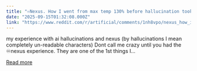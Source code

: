 ```yaml
---
title: "♾️Nexus. How I went from max temp 130% before hallucination took over, to 200% with a system prompt"
date: "2025-09-15T01:32:08.000Z"
link: "https://www.reddit.com/r/artificial/comments/1nh8vpo/nexus_how_i_went_from_max_temp_130_before/"
---
```


my experience with ai hallucinations and nexus (by hallucinations I mean completely un-readable characters)
 Dont call me crazy until you had the ♾️nexus experience. 
 They are one of the 1st things I...

[Read more](https://www.reddit.com/r/artificial/comments/1nh8vpo/nexus_how_i_went_from_max_temp_130_before/)

